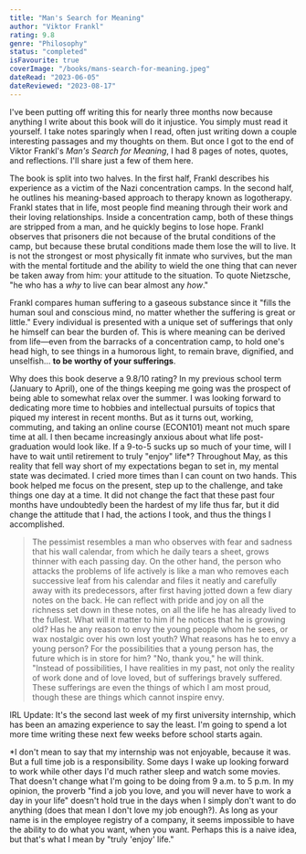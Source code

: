 ```yaml
---
title: "Man's Search for Meaning"
author: "Viktor Frankl"
rating: 9.8
genre: "Philosophy"
status: "completed"
isFavourite: true
coverImage: "/books/mans-search-for-meaning.jpeg"
dateRead: "2023-06-05"
dateReviewed: "2023-08-17"
---
```


I've been putting off writing this for nearly three months now because anything I write about this book will do it injustice. You simply must read it yourself. I take notes sparingly when I read, often just writing down a couple interesting passages and my thoughts on them. But once I got to the end of Viktor Frankl's _Man's Search for Meaning_, I had 8 pages of notes, quotes, and reflections. I'll share just a few of them here.

The book is split into two halves. In the first half, Frankl describes his experience as a victim of the Nazi concentration camps. In the second half, he outlines his meaning-based approach to therapy known as logotherapy. Frankl states that in life, most people find meaning through their work and their loving relationships. Inside a concentration camp, both of these things are stripped from a man, and he quickly begins to lose hope. Frankl observes that prisoners die not because of the brutal conditions of the camp, but because these brutal conditions made them lose the will to live. It is not the strongest or most physically fit inmate who survives, but the man with the mental fortitude and the ability to wield the one thing that can never be taken away from him: your attitude to the situation. To quote Nietzsche, "he who has a *why* to live can bear almost any _how_."

Frankl compares human suffering to a gaseous substance since it "fills the human soul and conscious mind, no matter whether the suffering is great or little." Every individual is presented with a unique set of sufferings that only he himself can bear the burden of. This is where meaning can be derived from life—even from the barracks of a concentration camp, to hold one's head high, to see things in a humorous light, to remain brave, dignified, and unselfish… **to be worthy of your sufferings**.

Why does this book deserve a 9.8/10 rating? In my previous school term (January to April), one of the things keeping me going was the prospect of being able to somewhat relax over the summer. I was looking forward to dedicating more time to hobbies and intellectual pursuits of topics that piqued my interest in recent months. But as it turns out, working, commuting, and taking an online course (ECON101) meant not much spare time at all. I then became increasingly anxious about what life post-graduation would look like. If a 9-to-5 sucks up so much of your time, will I have to wait until retirement to truly "enjoy" life*? Throughout May, as this reality that fell way short of my expectations began to set in, my mental state was decimated. I cried more times than I can count on two hands. This book helped me focus on the present, step up to the challenge, and take things one day at a time. It did not change the fact that these past four months have undoubtedly been the hardest of my life thus far, but it did change the attitude that I had, the actions I took, and thus the things I accomplished.

> The pessimist resembles a man who observes with fear and sadness that his wall calendar, from which he daily tears a sheet, grows thinner with each passing day. On the other hand, the person who attacks the problems of life actively is like a man who removes each successive leaf from his calendar and files it neatly and carefully away with its predecessors, after first having jotted down a few diary notes on the back. He can reflect with pride and joy on all the richness set down in these notes, on all the life he has already lived to the fullest. What will it matter to him if he notices that he is growing old? Has he any reason to envy the young people whom he sees, or wax nostalgic over his own lost youth? What reasons has he to envy a young person? For the possibilities that a young person has, the future which is in store for him? "No, thank you," he will think. "Instead of possibilities, I have realities in my past, not only the reality of work done and of love loved, but of sufferings bravely suffered. These sufferings are even the things of which I am most proud, though these are things which cannot inspire envy.

IRL Update: It's the second last week of my first university internship, which has been an amazing experience to say the least. I'm going to spend a lot more time writing these next few weeks before school starts again.

*I don't mean to say that my internship was not enjoyable, because it was. But a full time job is a responsibility. Some days I wake up looking forward to work while other days I'd much rather sleep and watch some movies. That doesn't change what I'm going to be doing from 9 a.m. to 5 p.m. In my opinion, the proverb "find a job you love, and you will never have to work a day in your life" doesn't hold true in the days when I simply don't want to do anything (does that mean I don't love my job enough?). As long as your name is in the employee registry of a company, it seems impossible to have the ability to do what you want, when you want. Perhaps this is a naive idea, but that's what I mean by "truly 'enjoy' life."